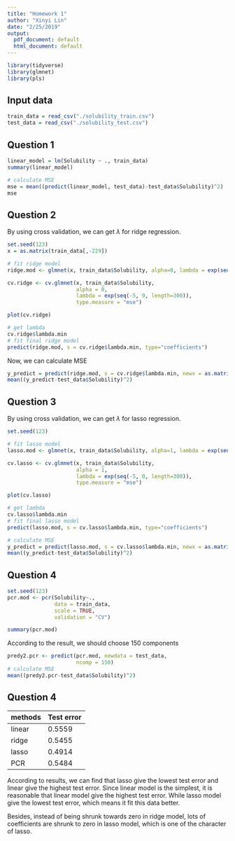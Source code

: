 ```yaml
---
title: "Homework 1"
author: "Xinyi Lin"
date: "2/25/2019"
output:
  pdf_document: default
  html_document: default
---
```


```r
library(tidyverse)
library(glmnet)
library(pls)
```

## Input data

```r
train_data = read_csv("./solubility_train.csv")
test_data = read_csv("./solubility_test.csv")
```

## Question 1

```r
linear_model = lm(Solubility ~ ., train_data)
summary(linear_model)

# calculate MSE
mse = mean((predict(linear_model, test_data)-test_data$Solubility)^2)
mse
```

## Question 2

By using cross validation, we can get $\lambda$ for ridge regression.

```r
set.seed(123)
x = as.matrix(train_data[,-229])

# fit ridge model
ridge.mod <- glmnet(x, train_data$Solubility, alpha=0, lambda = exp(seq(-5, 0, length=300)))

cv.ridge <- cv.glmnet(x, train_data$Solubility, 
                      alpha = 0, 
                      lambda = exp(seq(-5, 0, length=300)), 
                      type.measure = "mse")

plot(cv.ridge)
```

```r
# get lambda
cv.ridge$lambda.min
# fit final ridge model
predict(ridge.mod, s = cv.ridge$lambda.min, type="coefficients")
```

Now, we can calculate MSE
```r
y_predict = predict(ridge.mod, s = cv.ridge$lambda.min, newx = as.matrix(test_data[,-229]))
mean((y_predict-test_data$Solubility)^2)
```

## Question 3

By using cross validation, we can get $\lambda$ for lasso regression.

```r
set.seed(123)

# fit lasso model
lasso.mod <- glmnet(x, train_data$Solubility, alpha=1, lambda = exp(seq(-5, 0, length=300)))

cv.lasso <- cv.glmnet(x, train_data$Solubility, 
                      alpha = 1, 
                      lambda = exp(seq(-5, 0, length=300)), 
                      type.measure = "mse")

plot(cv.lasso)
```

```r
# get lambda
cv.lasso$lambda.min
# fit final lasso model
predict(lasso.mod, s = cv.lasso$lambda.min, type="coefficients")
```

```r
# calculate MSE
y_predict = predict(lasso.mod, s = cv.lasso$lambda.min, newx = as.matrix(test_data[,-229]))
mean((y_predict-test_data$Solubility)^2)
```

## Question 4

```r
set.seed(123)
pcr.mod <- pcr(Solubility~., 
               data = train_data,
               scale = TRUE, 
               validation = "CV")

summary(pcr.mod)
```

According to the result, we should choose 150 components

```r
predy2.pcr <- predict(pcr.mod, newdata = test_data, 
                      ncomp = 150)
# calculate MSE
mean((predy2.pcr-test_data$Solubility)^2)
```

## Question 4

methods|Test error
-------|----------
linear |0.5559
ridge  |0.5455
lasso  |0.4914
PCR    |0.5484

According to results, we can find that lasso give the lowest test error and linear give the highest test error. Since linear model is the simplest, it is reasonable that linear model give the highest test error. While lasso model give the lowest test error, which means it fit this data better.  

Besides, instead of being shrunk towards zero in ridge model, lots of coefficients are shrunk to zero in lasso model, which is one of the character of lasso.